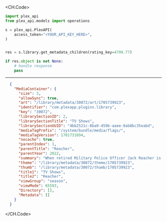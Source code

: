 
<CH.Code>
```python GetMetadataChildren.py
import plex_api
from plex_api.models import operations

s = plex_api.PlexAPI(
    access_token="<YOUR_API_KEY_HERE>",
)


res = s.library.get_metadata_children(rating_key=4799.77)

if res.object is not None:
    # handle response
    pass
```
---

```json Example Response
  {
    "MediaContainer": {
      "size": 3,
      "allowSync": true,
      "art": "/library/metadata/30072/art/1705739923",
      "identifier": "com.plexapp.plugins.library",
      "key": "30072",
      "librarySectionID": 2,
      "librarySectionTitle": "TV Shows",
      "librarySectionUUID": "4bb2521c-8ba9-459b-aaee-8ab8bc35eabd",
      "mediaTagPrefix": "/system/bundle/media/flags/",
      "mediaTagVersion": 1701731894,
      "nocache": true,
      "parentIndex": 1,
      "parentTitle": "Reacher",
      "parentYear": 2022,
      "summary": "When retired Military Police Officer Jack Reacher is arrested for a murder he did not commit, he finds himself in the middle of a deadly conspiracy full of dirty cops, shady businessmen, and scheming politicians. With nothing but his wits, he must figure out what is happening in Margrave, Georgia.",
      "theme": "/library/metadata/30072/theme/1705739923",
      "thumb": "/library/metadata/30072/thumb/1705739923",
      "title1": "TV Shows",
      "title2": "Reacher",
      "viewGroup": "season",
      "viewMode": 65593,
      "Directory": [],
      "Metadata": []
    }
  }
```
</CH.Code>
